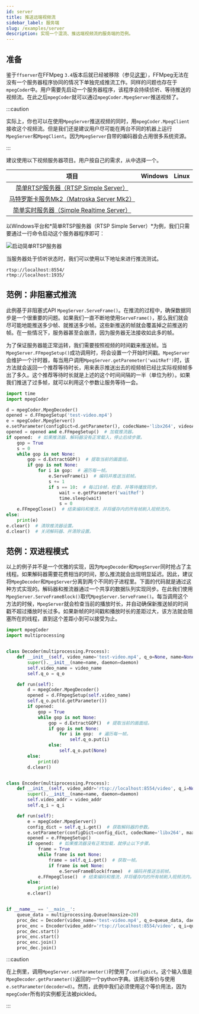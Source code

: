```yaml
---
id: server
title: 推送远端视频流
sidebar_label: 服务端
slug: /examples/server
description: 实现一个混流、推远端视频流的服务端的范例。
---
```




## 准备

鉴于`ffserver`在FFMpeg `3.4`版本后就已经被移除（参见[这里<IconExternalLink/>][link-ffserver]），FFMpeg无法在没有一个服务器程序协同的情况下单独完成推流工作。同样的问题也存在于`mpegCoder`中。用户需要先启动一个服务器程序，该程序会持续侦听、等待推送的视频流。在此之后`mpegCoder`就可以通过`mpegCoder.MpegServer`推送视频了。

:::caution

实际上，你也可以在使用`MpegServer`推送视频的同时，用`mpegCoder.MpegClient`接收这个视频流。但是我们还是建议用户尽可能在两台不同的机器上运行`MpegServer`和`MpegClient`。因为`MpegServer`自带的编码器会占用很多系统资源。

:::

建议使用以下视频服务器项目。用户按自己的需求，从中选择一个。

| 项目 | Windows | Linux |
| :-----: | :-----: | :-----: |
| [简单RTSP服务器（RTSP Simple Server）<IconExternalLink/>][git-rtsp-simple-server] | <InlineIcon icon={vsiCheckIcon}/> | <InlineIcon icon={vsiCheckIcon}/> |
| [马特罗斯卡服务Mk2（Matroska Server Mk2）<IconExternalLink/>][git-mkvserver_mk2] | <InlineIcon icon={vsiCloseIcon}/> | <InlineIcon icon={vsiCheckIcon}/> |
| [简单实时服务器（Simple Realtime Server）<IconExternalLink/>][git-srs] | <InlineIcon icon={vsiCloseIcon}/> | <InlineIcon icon={vsiCheckIcon}/> |

以Windows平台和*简单RTSP服务器（RTSP Simple Server）*为例，我们只需要通过一行命令启动这个服务器程序即可：

<p>
  <img
    style={{'maxWidth': '800px', 'width': '100%'}}
    src={ServerImg} alt="启动简单RTSP服务器"
  />
</p>

当服务器处于侦听状态时，我们可以使用以下地址来进行推流测试。

```shell
rtsp://localhost:8554/
rtmp://localhost:1935/
```

## 范例：非阻塞式推流

此例基于非阻塞式API `MpegServer.ServeFrame()`。在推流的过程中，确保数据同步是一个很重要的问题。如果我们一直不断地使用`ServeFrame()`，那么我们就会尽可能地能推送多少帧、就推送多少帧。这些新推送的帧就会覆盖掉之前推送的帧。在一些情况下，服务器甚至会崩溃，因为服务器无法接收如此多的帧。

为了保证服务器能正常运转，我们需要按照视频的时间戳来推送帧。当`MpegServer.FFmpegSetup()`成功调用时，将会设置一个开始时间戳。`MpegServer`会维护一个计时器，每当用户调用`MpegServer.getParemeter('waitRef')`时，该方法就会返回一个推荐等待时长，用来表示推送出去的视频帧已经比实际视频帧多出了多久。这个推荐等待时长就是上述的这个时间间隔的一半（单位为秒）。如果我们推送了过多帧，就可以利用这个参数让服务等待一会。

```python {16,19-20} title="server-non-blocking.py"
import time
import mpegCoder

d = mpegCoder.MpegDecoder()
opened = d.FFmpegSetup('test-video.mp4')
e = mpegCoder.MpegServer()
e.setParameter(configDict=d.getParameter(), codecName='libx264', videoAddress='rtsp://localhost:8554/video')  # 从解码器继承绝大多数设置。
opened = opened and e.FFmpegSetup()  # 加载推流器。
if opened:  # 如果推流器、解码器没有正常载入，停止后续步骤。
    gop = True
    s = 0
    while gop is not None:
        gop = d.ExtractGOP()  # 提取当前的画面组。
        if gop is not None:
            for i in gop:  # 遍历每一帧。
                e.ServeFrame(i)  # 编码并推送当前帧。
                s += 1
                if s == 10:  # 每过10帧，检查、并等待播放同步。
                    wait = e.getParameter('waitRef')
                    time.sleep(wait)
                    s = 0
    e.FFmpegClose()  # 结束编码和推流，并将缓存内的所有帧刷入视频流内。
else:
    print(e)
e.clear()  # 清除推流器设置。
d.clear()  # 关闭解码器、并清除设置。
```

## 范例：双进程模式

以上的例子并不是一个优雅的实现，因为`MpegDecoder`和`MpegServer`同时抢占了主线程。如果解码器需要花费相当的时间，那么推流就会出现明显延迟。因此，建议将`MpegDecoder`和`MpegServer`分离到两个不同的子进程里。下面的代码就是通过这种方式实现的。解码器和推流器通过一个共享的数据队列实现同步。在此我们使用`MpegServer.ServeFrameBlock()`取代`MpegServer.ServeFrame()`。每当调用这个方法的时候，`MpegServer`就会检查当前的播放时长，并自动确保新推送帧的时间戳不超过播放时长过多。如果新帧的时间戳和播放时长的差距过大，该方法就会阻塞所在的线程，直到这个差距小到可以接受为止。

```python {14,21,23,37,43,45} title="server-dual-procs.py"
import mpegCoder
import multiprocessing


class Decoder(multiprocessing.Process):
    def __init__(self, video_name='test-video.mp4', q_o=None, name=None, daemon=None):
        super().__init__(name=name, daemon=daemon)
        self.video_name = video_name
        self.q_o = q_o

    def run(self):
        d = mpegCoder.MpegDecoder()
        opened = d.FFmpegSetup(self.video_name)
        self.q_o.put(d.getParameter())
        if opened:
            gop = True
            while gop is not None:
                gop = d.ExtractGOP()  # 提取当前的画面组。
                if gop is not None:
                    for i in gop:  # 遍历每一帧。
                        self.q_o.put(i)
                else:
                    self.q_o.put(None)
        else:
            print(d)
        d.clear()


class Encoder(multiprocessing.Process):
    def __init__(self, video_addr='rtsp://localhost:8554/video', q_i=None, name=None, daemon=None):
        super().__init__(name=name, daemon=daemon)
        self.video_addr = video_addr
        self.q_i = q_i

    def run(self):
        e = mpegCoder.MpegServer()
        config_dict = self.q_i.get()  # 获取解码器的参数。
        e.setParameter(configDict=config_dict, codecName='libx264', maxBframe=16, videoAddress=self.video_addr)
        opened = e.FFmpegSetup()
        if opened:  # 如果推流器没有正常加载，就停止以下步骤。
            frame = True
            while frame is not None:
                frame = self.q_i.get()  # 获取一帧。
                if frame is not None:
                    e.ServeFrameBlock(frame)  # 编码并推送当前帧。
            e.FFmpegClose()  # 结束编码和推流，并将缓存内的所有帧刷入视频流内。
        else:
            print(e)
        e.clear()


if __name__ == '__main__':
    queue_data = multiprocessing.Queue(maxsize=20)
    proc_dec = Decoder(video_name='test-video.mp4', q_o=queue_data, daemon=True)
    proc_enc = Encoder(video_addr='rtsp://localhost:8554/video', q_i=queue_data, daemon=True)
    proc_dec.start()
    proc_enc.start()
    proc_enc.join()
    proc_dec.join()
```

:::caution

在上例里，调用`MpegServer.setParameter()`时使用了`configDict`。这个输入值是`MpegDecoder.getParameter()`返回的一个python字典。该用法等价与使用`e.setParameter(decoder=d)`。然而，此例中我们必须使用这个等价用法，因为`mpegCoder`所有的实例都无法被pickled。

:::

[link-ffserver]:https://trac.ffmpeg.org/wiki/ffserver "ffserver"
[git-rtsp-simple-server]:https://github.com/aler9/rtsp-simple-server "RTSP Simple Server"
[git-mkvserver_mk2]:https://github.com/klaxa/mkvserver_mk2/blob/master/Makefile "Matroska Server Mk2"
[git-srs]:https://ossrs.net/releases "Simple Realtime Server"

